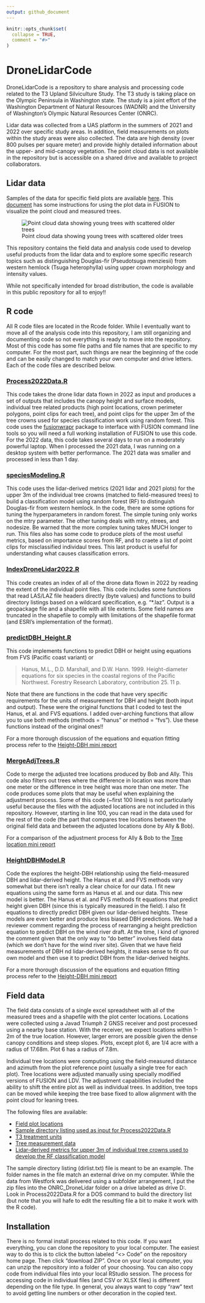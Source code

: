 ```yaml
---
output: github_document
---
```


<!-- README.md is generated from README.Rmd. Please edit that file -->

```r
knitr::opts_chunk$set(
  collapse = TRUE,
  comment = "#>"
)
```

# DroneLidarCode

<!-- badges: start -->
<!-- badges: end -->

DroneLidarCode is a repository to share analysis and processing code related to the T3 Upland Silviculture Study. The T3 study is taking place on the Olympic Peninsula in Washington state. The study is a joint effort of the Washington Department of Natural Resources (WADNR) and the University of Washington's Olympic Natural Resources Center (ONRC).

Lidar data was collected from a UAS platform in the summers of 2021 and 2022 over specific study areas. In addition, field measurements on plots within the study areas were also collected. The data are high density (over 800 pulses per square meter) and provide highly detailed information about the upper- and mid-canopy vegetation. The point cloud data is not available in the repository but is accessible on a shared drive and available to project collaborators. 

## Lidar data

Samples of the data for specific field plots are available [here](http://forsys.sefs.uw.edu/transfer/T3Plots/). This [document](extras/T3_drone_lidar_plots.pdf) has some instructions for using the plot data in FUSION to visualize the point cloud and measured trees.

![Point cloud data showing young trees with scattered older trees](extras/lidardata.png?raw=true)

This repository contains the field data and analysis code used to develop useful products from the lidar data and to explore some specific research topics such as distinguishing Douglas-fir (Pseudotsuga menziesii) from western hemlock (Tsuga heterophylla) using upper crown morphology and intensity values.

While not specifically intended for broad distribution, the code is available in this public repository for all to enjoy!!

## R code

All R code files are located in the Rcode folder. While I eventually want to move all of the analysis code into this repository, I am still organizing and documenting code so not everything is ready to move into the repository. Most of this code has some file paths and file names that are specific to my computer. For the most part, such things are near the beginning of the code and can be easily changed to match your own computer and drive letters. Each of the code files are described below.

### [Process2022Data.R](Rcode/Process2022Data.R)

This code takes the drone lidar data flown in 2022 as input and produces a set of outputs that includes the canopy height and surface models, individual tree related products (high point locations, crown perimeter polygons, point clips for each tree), and point clips for the upper 3m of the tree crowns used for species classification work using random forest. This code uses the [fusionwrapr](https://github.com/bmcgaughey1/fusionwrapr) package to interface with FUSION command line tools so you will need a full working installation of FUSION to use this code. For the 2022 data, this code takes several days to run on a moderately powerful laptop. When I processed the 2021 data, I was running on a desktop system with better performance. The 2021 data was smaller and processed in less than 1 day.

### [speciesModeling.R](Rcode/speciesModeling.R)

This code uses the lidar-derived metrics (2021 lidar and 2021 plots) for the upper 3m of the individual tree crowns (matched to field-measured trees) to build a classification model using random forest (RF) to distinguish Douglas-fir from western hemlock. In the code, there are some options for tuning the hyperparameters in random forest. The simple tuning only works on the mtry parameter. The other tuning deals with mtry, ntrees, and nodesize. Be warned that the more complex tuning takes MUCH longer to run. This files also has some code to produce plots of the most useful metrics, based on importance scores from RF, and to craete a list of point clips for misclassified individaul trees. This last product is useful for understanding what causes classification errors.

### [IndexDroneLidar2022.R](Rcode/IndexDroneLidar2022.R)

This code creates an index of all of the drone data flown in 2022 by reading the extent of the individual point files. This code includes some functions that read LAS/LAZ file headers directly (byte values) and functions to build directory listings based on a wildcard specification, e.g. "*.laz". Output is a geopackage file and a shapefile with all tile extents. Some field names are truncated in the shapefile to comply with limitations of the shapefile format (and ESRI's implementation of the format).

### [predictDBH_Height.R](Rcode/predictDBH_Height.R)

This code implements functions to predict DBH or height using equations from FVS (Pacific coast variant) or

> Hanus, M.L., D.D. Marshall, and D.W. Hann. 1999. Height-diameter equations for six species in the coastal regions 
of the Pacific Northwest.  Forestry Research Laboratory, contribution 25.  11 p.

Note that there are functions in the code that have very specific requirements for the units of measurement for DBH and height (both input and output).
These were the original functions that I coded to test the Hanus, et al. and FVS equations. I added over-arching functions that allow you to use
both methods (methods = "hanus" or method = "fvs"). Use these functions instead of the original ones!!

For a more thorough discussion of the equations and equation fitting process refer to the [Height-DBH mini report](MiniReports/HeightDBH.md)

### [MergeAdjTrees.R](Rcode/MergeAdjTrees.R)

Code to merge the adjusted tree locations produced by Bob and Ally. This code also filters out trees where the difference in location was more than
one meter or the difference in tree height was more than one meter. The code produces some plots that may be useful when explaining the adjustment
process. Some of this code (~first 100 lines) is not particularly useful because the files with the adjusted locations are not included in
this repository. However,
starting in line 100, you can read in the data used for the rest of the code (the part that compares tree locations between the original field data
and between the adjusted locations done by Ally & Bob).

For a comparison of the adjustment process for Ally & Bob to the [Tree location mini report](MiniReports/TreeRelocation.md)

### [HeightDBHModel.R](Rcode/HeightDBHModel.R)

Code the explores the height-DBH relationship using the field-measured DBH and lidar-derived height. The Hanus et al. and FVS methods vary somewhat but 
there isn't really a clear choice for our data. I fit new equations using the same form as Hanus et al. and our data. This new model is better. The
Hanus et al. and FVS methods fit equations that predict height given DBH (since this is typically measured in the field). I also fit equations to directly
predict DBH given our lidar-derived heights. These models are even better and produce less biased DBH predictions. We had a reviewer comment regarding
the process of rearranging a height prediction equation to predict DBH on the wind river draft. At the time, I kind of ignored the comment given that the only way to "do better" involves field data (which we don't have for the wind river site). Given that we have field measurements of DBH nd lidar-derived heights,
it makes sense to fit our own model and then use it to predict DBH from the lidar-derived heights.

For a more thorough discussion of the equations and equation fitting process refer to the [Height-DBH mini report](MiniReports/HeightDBH.md)

## Field data

The field data consists of a single excel spreadsheet with all of the measured trees and a shapefile with the plot center locations. Locations were collected using a Javad Triumph 2 GNSS receiver and post processed using a nearby base station. With the receiver, we expect locations within 1-2m of the true location. However, larger errors are possible given the dense canopy conditions and steep slopes. Plots, except plot 6, are 1/4 acre with a radius of 17.68m. Plot 6 has a radius of 7.8m.

Individual tree locations were computing using the field-measured distance and azimuth from the plot reference point (usually a single tree for each plot). Tree locations were adjusted manually using specially modified versions of FUSION and LDV. The adjustment capabilities included the ability to shift the entire plot as well as individual trees. In addition, tree tops can be moved while keeping the tree base fixed to allow alignment with the point cloud for leaning trees.

The following files are available:

  * [Field plot locations](extras/plot_centers_UTM.zip)
  * [Sample directory listing used as input for Process2022Data.R](extras/dirlist.txt)
  * [T3 treatment units](extras/Units_UTM10.zip)
  * [Tree measurement data](extras/2021_T3_Upland_Trees.xlsx)
  * [Lidar-derived metrics for upper 3m of individual tree crowns used to develop the RF classification model](extras/AdjustedField_T3_Training_TreeTops_AllPlots.csv)
  
The sample directory listing (dirlist.txt) file is meant to be an example. The
folder names in the file match an external drive on my computer. While the data
from Westfork was delivered using a subfolder arrangement, I put the zip files
into the ONRC_DroneLidar folder on a drive labeled as drive D:. Look in
Process2022Data.R for a DOS command to build the directory list (but note that
you will hafe to edit the resulting file a bit to make it work with the R code).
  
## Installation

There is no formal install process related to this code. If you want everything, you can  clone the repository to your local computer. The easiest way to 
do this is to click the button labeled "<> Code" on the repository home page. Then click "download ZIP". Once on your local computer, you
can unzip the repository into a folder of your choosing. You can also copy code from individual files into your local RStudio session. The process for accessing
code in individual files (and CSV or XLSX files) is different depending on the file type. In general, you always want to copy "raw" text to avoid getting
line numbers or other decoration in the copied text.
